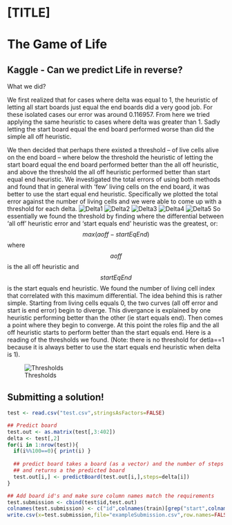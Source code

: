 [TITLE]
========================================================
The Game of Life
========================================================

Kaggle - Can we predict Life in reverse?
-------------------------------------------------------
What we did?

We first realized that for cases where delta was equal to 1, the heuristic of letting all start boards just equal the end boards did a very good job. For these isolated cases our error was around 0.116957. From here we tried applying the same heuristic to cases where delta was greater than 1. Sadly letting the start board equal the end board performed worse than did the simple all off heuristic. 

We then decided that perhaps there existed a threshold -- of live cells alive on the end board -- where below the threshold the heuristic of letting the start board equal the end board performed better than the all off heuristic, and above the threshold the all off heuristic performed better than start equal end heuristic. We investigated the total errors of using both methods and found that in general with 'few' living cells on the end board, it was better to use the start equal end heuristic. Specifically we plotted the total error against the number of living cells and we were able to come up with a threshold for each delta.
![Delta1](Delta1.png)
![Delta2](Delta2.png)
![Delta3](Delta3.png)
![Delta4](Delta4.png)
![Delta5](Delta5.png)
So essentially we found the threshold by finding where the differential between 'all off' heuristic error and 'start equals end' heuristic was the greatest, or:
$$max(aoff-startEqEnd)$$ where $$aoff $$ is the all off heuristic and $$startEqEnd $$ is the start equals end heuristic. We found the number of living cell index that correlated with this maximum differential. The idea behind this is rather simple. Starting from living cells equals 0, the two curves (all off error and start is end error) begin to diverge. This divergance is explained by one heuristic performing better than the other (ie start equals end). Then comes a point where they begin to converge. At this point the roles flip and the all off heuristic starts to perform better than the start equals end. Here is a reading of the thresholds we found. (Note: there is no threshold for detla==1 because it is always better to use the start equals end heuristic when delta is 1).


![Thresholds](Thresholds.png)


Submitting a solution!
-------------------------------------------------------
```r
test <- read.csv("test.csv",stringsAsFactors=FALSE)

## Predict board 
test.out <- as.matrix(test[,3:402])
delta <- test[,2]
for(i in 1:nrow(test)){
  if(i%%100==0){ print(i) }
  
  ## predict board takes a board (as a vector) and the number of steps backward to predict
  ## and returns a the predicted board
  test.out[i,] <- predictBoard(test.out[i,],steps=delta[i])
}

## Add board id's and make sure column names match the requirements
test.submission <- cbind(test$id,test.out)
colnames(test.submission) <- c("id",colnames(train)[grep("start",colnames(train))])
write.csv(x=test.submission,file="exampleSubmission.csv",row.names=FALSE)
```

